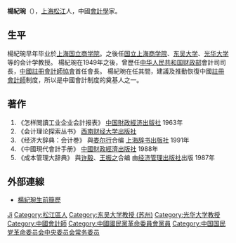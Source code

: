 '''楊紀琬'''（{{bd|1917年|11月|1999年|2月6日|楊紀琬}}），[[上海|上海]][[松江|松江]]人，中國[[會計學|會計學]]家。

== 生平 ==
楊紀琬早年毕业於[[上海国立商学院|上海国立商学院]]。之後任[[国立上海商学院|国立上海商学院]]、[[东吴大学|东吴大学]]、[[光华大学|光华大学]]等的会计学教授。 楊紀琬在1949年之後，曾歷任[[中华人民共和国财政部|中华人民共和国财政部]]會計司司長，[[中國註冊會計師協會|中國註冊會計師協會]]首任會長。 楊紀琬在任其間，建議及推動恢復中國[[註冊會計師|註冊會計師]]制度，所以是中國會計制度的奠基人之一。 

== 著作 ==
# 《怎样閲讀工业企业会計报表》 [[中国財政經济出版社|中国財政經济出版社]] 1963年  
# 《会计理论探索丛书》 [[西南财经大学出版社|西南财经大学出版社]] 
# 《经济大辞典：会计巻》  與[[娄尔行|娄尔行]]合编 [[上海辞书出版社|上海辞书出版社]] 1991年 
# 《中國現代會計手册》  [[中國財政經濟出版社|中國財政經濟出版社]] 1988年  
# 《成本管理大辞典》  與[[许毅|许毅]]、[[王振之|王振之]]合编 由[[经济管理出版社|经济管理出版社]]出版 1987年 

== 外部連線 ==
* [https://web.archive.org/web/20070325131356/http://people.fubusi.com/ziliao.asp?id=1764 楊紀琬生前簡歷]

{{中国国民党革命委员会第六届中央委员会}}
{{中国国民党革命委员会第七届中央委员会}}

{{Authority control}}
{{DEFAULTSORT:Yang杨}}
[[Category:楊姓|Ji]]
[[Category:松江區人|Category:松江區人]]
[[Category:东吴大学教授_(苏州)|Category:东吴大学教授 (苏州)]]
[[Category:光华大学教授|Category:光华大学教授]]
[[Category:中國會計師|Category:中國會計師]]
[[Category:中國國民黨革命委員會黨員|Category:中國國民黨革命委員會黨員]]
[[Category:中国国民党革命委员会中央委员会常务委员|Category:中国国民党革命委员会中央委员会常务委员]]